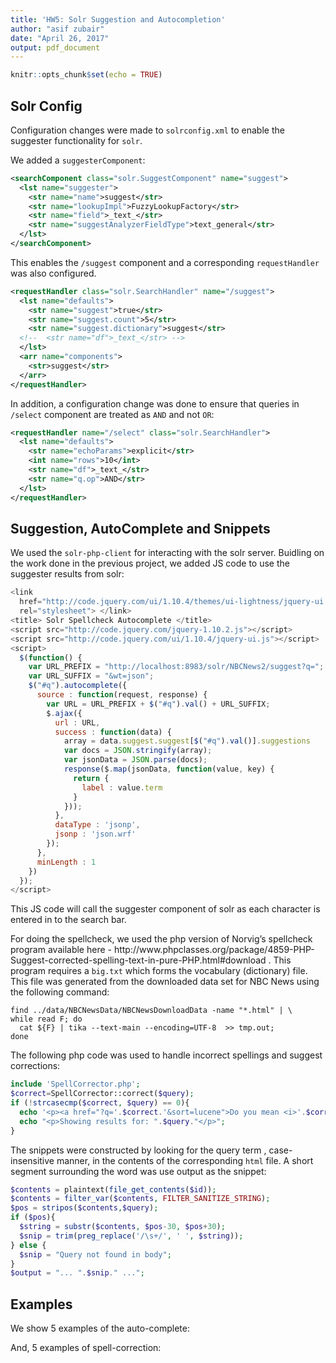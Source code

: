 ```yaml
---
title: 'HW5: Solr Suggestion and Autocompletion'
author: "asif zubair"
date: "April 26, 2017"
output: pdf_document
---
```


```r
knitr::opts_chunk$set(echo = TRUE)
```

\tableofcontents

## Solr Config

Configuration changes were made to `solrconfig.xml` to enable the suggester functionality for `solr`.

We added a `suggesterComponent`:
```xml
<searchComponent class="solr.SuggestComponent" name="suggest">
  <lst name="suggester">
    <str name="name">suggest</str>
    <str name="lookupImpl">FuzzyLookupFactory</str>
    <str name="field">_text_</str>
    <str name="suggestAnalyzerFieldType">text_general</str>
  </lst>
</searchComponent>
```

This enables the `/suggest` component and a corresponding `requestHandler` was also configured. 

```xml
<requestHandler class="solr.SearchHandler" name="/suggest">
  <lst name="defaults">
    <str name="suggest">true</str>
    <str name="suggest.count">5</str>
    <str name="suggest.dictionary">suggest</str>
  <!--  <str name="df">_text_</str> -->
  </lst>
  <arr name="components">
    <str>suggest</str>
  </arr>
</requestHandler>
```

In addition, a configuration change was done to ensure that queries in `/select` component are treated as `AND` and not `OR`:
```xml
<requestHandler name="/select" class="solr.SearchHandler">
  <lst name="defaults">
    <str name="echoParams">explicit</str>
    <int name="rows">10</int>
    <str name="df">_text_</str> 
    <str name="q.op">AND</str>
  </lst>
</requestHandler>
```

## Suggestion, AutoComplete and Snippets

We used the `solr-php-client` for interacting with the solr server. Buidling on the work done in the previous project, we added JS code to use the suggester results from solr:
```js
<link
  href="http://code.jquery.com/ui/1.10.4/themes/ui-lightness/jquery-ui.css"
  rel="stylesheet"> </link>
<title> Solr Spellcheck Autocomplete </title>
<script src="http://code.jquery.com/jquery-1.10.2.js"></script>
<script src="http://code.jquery.com/ui/1.10.4/jquery-ui.js"></script>
<script>
  $(function() {
    var URL_PREFIX = "http://localhost:8983/solr/NBCNews2/suggest?q=";
    var URL_SUFFIX = "&wt=json";
    $("#q").autocomplete({
      source : function(request, response) {
        var URL = URL_PREFIX + $("#q").val() + URL_SUFFIX;
        $.ajax({
          url : URL,
          success : function(data) {
            array = data.suggest.suggest[$("#q").val()].suggestions
            var docs = JSON.stringify(array);
            var jsonData = JSON.parse(docs);
            response($.map(jsonData, function(value, key) {
              return {
                label : value.term
              }
            }));
          },
          dataType : 'jsonp',
          jsonp : 'json.wrf'
        });
      },
      minLength : 1
    })
  });
</script>
```
This JS code will call the suggester component of solr as each character is entered in to the search bar. 

For doing the spellcheck, we used the php version of Norvig's spellcheck program available here - http://www.phpclasses.org/package/4859-PHP-Suggest-corrected-spelling-text-in-pure-PHP.html#download . This program requires a `big.txt` which forms the vocabulary (dictionary) file. This file was generated from the downloaded data set for NBC News using the following command:
```shell
find ../data/NBCNewsData/NBCNewsDownloadData -name "*.html" | \
while read F; do 
  cat ${F} | tika --text-main --encoding=UTF-8  >> tmp.out; 
done
```

The following php code was used to handle incorrect spellings and suggest corrections:
```php
include 'SpellCorrector.php';
$correct=SpellCorrector::correct($query);
if (!strcasecmp($correct, $query) == 0){
  echo '<p><a href="?q='.$correct.'&sort=lucene">Do you mean <i>'.$correct.'</i>?</a></p>';
  echo "<p>Showing results for: ".$query."</p>";
}
```

The snippets were constructed by looking for the query term , case-insensitive manner, in the contents of the corresponding `html` file. A short segment surrounding the word was use output as the snippet:
```php
$contents = plaintext(file_get_contents($id));
$contents = filter_var($contents, FILTER_SANITIZE_STRING);
$pos = stripos($contents,$query);
if ($pos){
  $string = substr($contents, $pos-30, $pos+30);
  $snip = trim(preg_replace('/\s+/', ' ', $string));
} else {
  $snip = "Query not found in body";
}
$output = "... ".$snip." ...";
```

## Examples

We show 5 examples of the auto-complete:

\includegraphics[width=300pt]{assets/auto-ex-1.png}

\includegraphics[width=300pt]{assets/auto-ex-2.png}

\includegraphics[width=300pt]{assets/auto-ex-3.png}

\includegraphics[width=300pt]{assets/auto-ex-4.png}

\includegraphics[width=300pt]{assets/auto-ex-5.png}

And, 5 examples of spell-correction:

\includegraphics[width=300pt]{assets/spell-ex-1.png}

\includegraphics[width=300pt]{assets/spell-ex-2.png}

\includegraphics[width=300pt]{assets/spell-ex-4.png}

\includegraphics[width=300pt]{assets/spell-ex-5.png}

\includegraphics[width=400pt]{assets/spell-ex-3.png}

